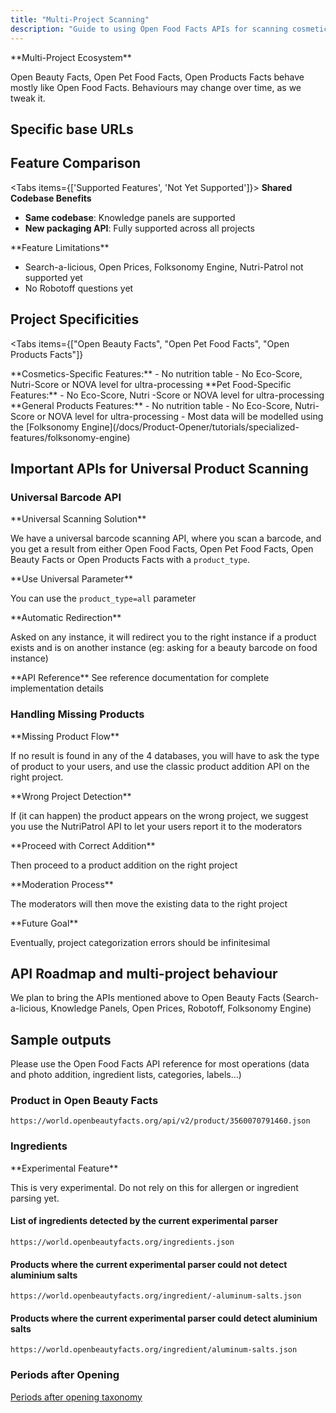 ```yaml
---
title: "Multi-Project Scanning"
description: "Guide to using Open Food Facts APIs for scanning cosmetics, pet food, and other products across multiple project databases."
---
```



<Callout>
**Multi-Project Ecosystem**

Open Beauty Facts, Open Pet Food Facts, Open Products Facts behave mostly like Open Food Facts. Behaviours may change over time, as we tweak it.

</Callout>

## Specific base URLs

<Cards>
  <Card
    title="Open Beauty Facts"
    description="Cosmetics: openbeautyfacts.org"
  />
  <Card
    title="Open Pet Food Facts"
    description="Pet Food: openpetfoodfacts.org"
  />
  <Card
    title="Open Products Facts"
    description="Other products: openproductsfacts.org"
  />
</Cards>

## Feature Comparison

<Tabs items={['Supported Features', 'Not Yet Supported']}>
<Tab value="Supported Features">
<Callout type="info">
**Shared Codebase Benefits**

- **Same codebase**: Knowledge panels are supported
- **New packaging API**: Fully supported across all projects

</Callout>
</Tab>
<Tab value="Not Yet Supported">
<Callout type="warn">
  **Feature Limitations**

- Search-a-licious, Open Prices, Folksonomy Engine, Nutri-Patrol not supported yet
- No Robotoff questions yet

</Callout>
</Tab>
</Tabs>

## Project Specificities

<Tabs
  items={["Open Beauty Facts", "Open Pet Food Facts", "Open Products Facts"]}
>
  <Tab value="Open Beauty Facts">
    **Cosmetics-Specific Features:**
    - No nutrition table 
    - No Eco-Score, Nutri-Score or NOVA level for ultra-processing
  </Tab>
  <Tab value="Open Pet Food Facts">
    **Pet Food-Specific Features:** 
    - No Eco-Score, Nutri
    -Score or NOVA level for ultra-processing
  </Tab>
  <Tab value="Open Products Facts">
    **General Products Features:** 
    - No nutrition table 
    - No Eco-Score, Nutri-Score or NOVA level for ultra-processing 
    - Most data will be modelled using the [Folksonomy Engine](/docs/Product-Opener/tutorials/specialized-features/folksonomy-engine)
  </Tab>
</Tabs>

## Important APIs for Universal Product Scanning

### Universal Barcode API

<Callout>
**Universal Scanning Solution**

We have a universal barcode scanning API, where you scan a barcode, and you get a result from either Open Food Facts, Open Pet Food Facts, Open Beauty Facts or Open Products Facts with a `product_type`.

</Callout>

<Steps>
<Step>
**Use Universal Parameter**

You can use the `product_type=all` parameter

</Step>

<Step>
**Automatic Redirection**

Asked on any instance, it will redirect you to the right instance if a product exists and is on another instance (eg: asking for a beauty barcode on food instance)

</Step>

<Step>
**API Reference**

<Card title="Universal Barcode API Documentation" href="/docs/Product-Opener/v2/products/get-product-by-barcode">
See reference documentation for complete implementation details
</Card>
</Step>
</Steps>

### Handling Missing Products

<Callout type="info">
**Missing Product Flow**

If no result is found in any of the 4 databases, you will have to ask the type of product to your users, and use the classic product addition API on the right project.

</Callout>

<Steps>
<Step>
**Wrong Project Detection**

If (it can happen) the product appears on the wrong project, we suggest you use the NutriPatrol API to let your users report it to the moderators

</Step>

<Step>
**Proceed with Correct Addition**

Then proceed to a product addition on the right project

</Step>

<Step>
**Moderation Process**

The moderators will then move the existing data to the right project

</Step>
</Steps>

<Callout>
**Future Goal**

Eventually, project categorization errors should be infinitesimal

</Callout>

## API Roadmap and multi-project behaviour

We plan to bring the APIs mentioned above to Open Beauty Facts (Search-a-licious, Knowledge Panels, Open Prices, Robotoff, Folksonomy Engine)

## Sample outputs

Please use the Open Food Facts API reference for most operations (data and photo addition, ingredient lists, categories, labels…)

### Product in Open Beauty Facts

```text title="Open Beauty Facts Product Example"
https://world.openbeautyfacts.org/api/v2/product/3560070791460.json
```

### Ingredients

<Callout type="warning">
  **Experimental Feature**

This is very experimental. Do not rely on this for allergen or ingredient parsing yet.

</Callout>

#### List of ingredients detected by the current experimental parser

```
https://world.openbeautyfacts.org/ingredients.json
```

#### Products where the current experimental parser could not detect aluminium salts

```
https://world.openbeautyfacts.org/ingredient/-aluminum-salts.json
```

#### Products where the current experimental parser could detect aluminium salts

```
https://world.openbeautyfacts.org/ingredient/aluminum-salts.json
```

### Periods after Opening

[Periods after opening taxonomy](https://en.wiki.openbeautyfacts.org/Global_period_after_opening_taxonomy)
